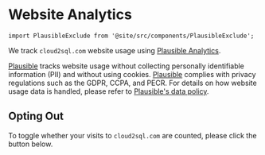 # Website Analytics

```mdx-code-block
import PlausibleExclude from '@site/src/components/PlausibleExclude';
```

We track `cloud2sql.com` website usage using [Plausible Analytics](https://plausible.io).

[Plausible](https://plausible.io) tracks website usage without collecting personally identifiable information (PII) and without using cookies. [Plausible](https://plausible.io) complies with privacy regulations such as the GDPR, CCPA, and PECR. For details on how website usage data is handled, please refer to [Plausible's data policy](https://plausible.io/data-policy).

## Opting Out

To toggle whether your visits to `cloud2sql.com` are counted, please click the button below.

<PlausibleExclude />
